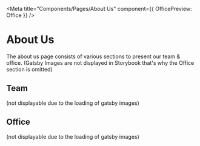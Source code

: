
<Meta title="Components/Pages/About Us" component={{ OfficePreview: Office }} />

# About Us

The about us page consists of various sections to present our team & office.
(Gatsby Images are not displayed in Storybook that's why the Office section is omitted)

## Team
(not displayable due to the loading of gatsby images)

## Office
(not displayable due to the loading of gatsby images)
